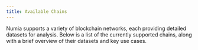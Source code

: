 ```yaml
---
title: Available Chains
---
```


Numia supports a variety of blockchain networks, each providing detailed datasets for analysis. Below is a list of the currently supported chains, along with a brief overview of their datasets and key use cases.

<CardList cols={4}>
<Card 
  title="Akash"
  link="/sql/querying-data/chains/akash"
  image="/media/sql/chains/card_akash_dark.svg"
/>
<Card 
  title="Axelar"
  link="/sql/querying-data/chains/axelar"
  image="/media/sql/chains/card_axelar_dark.svg"
/>
<Card 
  title="Celestia"
  link="/sql/querying-data/chains/celestia"
  image="/media/sql/chains/card_celestia_dark.svg"
/>
<Card 
  title="Celestia Testnet"
  link="/sql/querying-data/chains/celestia-testnet"
  image="/media/sql/chains/card_celestia-testnet_dark.svg"
/>
<Card 
  title="Comdex"
  link="/sql/querying-data/chains/comdex"
  image="/media/sql/chains/card_comdex_dark.svg"
/>
<Card 
  title="Cosmos Hub"
  link="/sql/querying-data/chains/cosmos-hub"
  image="/media/sql/chains/card_cosmos-hub_dark.svg"
/>
<Card 
  title="Crescent"
  link="/sql/querying-data/chains/crescent"
  image="/media/sql/chains/card_crescent_dark.svg"
/>
<Card 
  title="Cronos"
  link="/sql/querying-data/chains/cronos"
  image="/media/sql/chains/card_cronos_dark.svg"
/>
<Card 
  title="dYdX"
  link="/sql/querying-data/chains/dydx"
  image="/media/sql/chains/card_dydx_dark.svg"
/>
<Card 
  title="dYdX Testnet"
  link="/sql/querying-data/chains/dydx-testnet"
  image="/media/sql/chains/card_dydx-testnet_dark.svg"
/>
<Card 
  title="Dymension"
  link="/sql/querying-data/chains/dymension"
  image="/media/sql/chains/card_dymension_dark.svg"
/>
<Card 
  title="Evmos"
  link="/sql/querying-data/chains/evmos"
  image="/media/sql/chains/card_evmos_dark.svg"
/>
<Card 
  title="Injective"
  link="/sql/querying-data/chains/injective"
  image="/media/sql/chains/card_injective_dark.svg"
/>
<Card 
  title="Juno"
  link="/sql/querying-data/chains/juno"
  image="/media/sql/chains/card_juno_dark.svg"
/>
<Card 
  title="Kava"
  link="/sql/querying-data/chains/kava"
  image="/media/sql/chains/card_kava_dark.svg"
/>
<Card 
  title="Kujira"
  link="/sql/querying-data/chains/kujira"
  image="/media/sql/chains/card_kujira_dark.svg"
/>
<Card 
  title="Mars"
  link="/sql/querying-data/chains/mars"
  image="/media/sql/chains/card_mars_dark.svg"
/>
<Card 
  title="Neutron"
  link="/sql/querying-data/chains/neutron"
  image="/media/sql/chains/card_neutron_dark.svg"
/>
<Card 
  title="Nillion Testnet"
  link="/sql/querying-data/chains/nillion-testnet"
  image="/media/sql/chains/card_nillion-testnet_dark.svg"
/>
<Card 
  title="Noble"
  link="/sql/querying-data/chains/noble"
  image="/media/sql/chains/card_noble_dark.svg"
/>
<Card 
  title="Nolus"
  link="/sql/querying-data/chains/nolus"
  image="/media/sql/chains/card_nolus_dark.svg"
/>
<Card 
  title="Osmosis"
  link="/sql/querying-data/chains/osmosis"
  image="/media/sql/chains/card_osmosis_dark.svg"
/>
<Card 
  title="Persistence"
  link="/sql/querying-data/chains/persistence"
  image="/media/sql/chains/card_persistence_dark.svg"
/>
<Card 
  title="Quasar"
  link="/sql/querying-data/chains/quasar"
  image="/media/sql/chains/card_quasar_dark.svg"
/>
<Card 
  title="Quicksilver"
  link="/sql/querying-data/chains/quicksilver"
  image="/media/sql/chains/card_quicksilver_dark.svg"
/>
<Card 
  title="Secret Network"
  link="/sql/querying-data/chains/secret-network"
  image="/media/sql/chains/card_secret-network_dark.svg"
/>
<Card 
  title="Sei"
  link="/sql/querying-data/chains/sei"
  image="/media/sql/chains/card_sei_dark.svg"
/>
<Card 
  title="Stargaze"
  link="/sql/querying-data/chains/stargaze"
  image="/media/sql/chains/card_stargaze_dark.svg"
/>
<Card 
  title="Stride"
  link="/sql/querying-data/chains/stride"
  image="/media/sql/chains/card_stride_dark.svg"
/>
<Card 
  title="Terra 2"
  link="/sql/querying-data/chains/terra-2"
  image="/media/sql/chains/card_terra-2_dark.svg"
/>
<Card 
  title="Umee"
  link="/sql/querying-data/chains/umee"
  image="/media/sql/chains/card_umee_dark.svg"
/>
</CardList>
